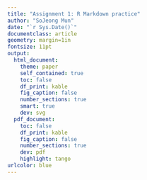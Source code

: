 ```yaml
---
title: "Assignment 1: R Markdown practice"
author: "SoJeong Mun"
date: "`r Sys.Date()`"
documentclass: article
geometry: margin=1in
fontsize: 11pt
output:
  html_document:
    theme: paper
    self_contained: true
    toc: false
    df_print: kable
    fig_caption: false
    number_sections: true
    smart: true
    dev: svg
  pdf_document:
    toc: false
    df_print: kable
    fig_caption: false
    number_sections: true
    dev: pdf
    highlight: tango
urlcolor: blue
---
```


<!-- Write your Markdown below this line -->




